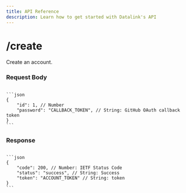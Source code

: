 ---
title: API Reference
description: Learn how to get started with Datalink's API
---


# /create

Create an account.

### Request Body

<Code>
```json
{
    "id": 1, // Number
    "password": "CALLBACK_TOKEN", // String: GitHub OAuth callback token
}
```
</Code>

### Response
<Code>
```json
{
    "code": 200, // Number: IETF Status Code
    "status": "success", // String: Success
    "token": "ACCOUNT_TOKEN" // String: token
}
```
</Code>

